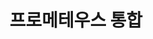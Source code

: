 ---
title: 프로메테우스 통합
tags:
  - Integrations
  - Prometheus
  - Kubernetes
translationType: machine
---